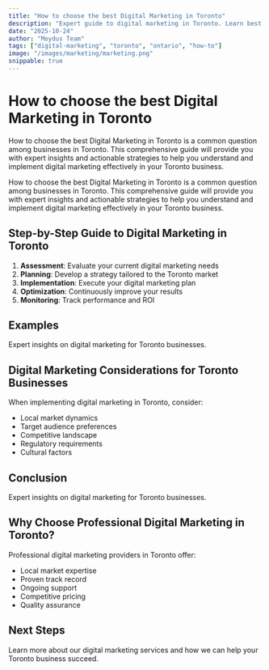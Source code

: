```yaml
---
title: "How to choose the best Digital Marketing in Toronto"
description: "Expert guide to digital marketing in Toronto. Learn best practices, pricing, and strategies for Toronto businesses."
date: "2025-10-24"
author: "Moydus Team"
tags: ["digital-marketing", "toronto", "ontario", "how-to"]
image: "/images/marketing/marketing.png"
snippable: true
---
```


# How to choose the best Digital Marketing in Toronto

How to choose the best Digital Marketing in Toronto is a common question among businesses in Toronto. This comprehensive guide will provide you with expert insights and actionable strategies to help you understand and implement digital marketing effectively in your Toronto business.

How to choose the best Digital Marketing in Toronto is a common question among businesses in Toronto. This comprehensive guide will provide you with expert insights and actionable strategies to help you understand and implement digital marketing effectively in your Toronto business.

## Step-by-Step Guide to Digital Marketing in Toronto

1. **Assessment**: Evaluate your current digital marketing needs
2. **Planning**: Develop a strategy tailored to the Toronto market
3. **Implementation**: Execute your digital marketing plan
4. **Optimization**: Continuously improve your results
5. **Monitoring**: Track performance and ROI

## Examples

Expert insights on digital marketing for Toronto businesses.

## Digital Marketing Considerations for Toronto Businesses

When implementing digital marketing in Toronto, consider:
- Local market dynamics
- Target audience preferences
- Competitive landscape
- Regulatory requirements
- Cultural factors

## Conclusion

Expert insights on digital marketing for Toronto businesses.

## Why Choose Professional Digital Marketing in Toronto?

Professional digital marketing providers in Toronto offer:
- Local market expertise
- Proven track record
- Ongoing support
- Competitive pricing
- Quality assurance

## Next Steps

Learn more about our digital marketing services and how we can help your Toronto business succeed.

<GeoCTA 
  city="Toronto"
  service="Digital Marketing"
  ctaText="Get Started Today"
/>
